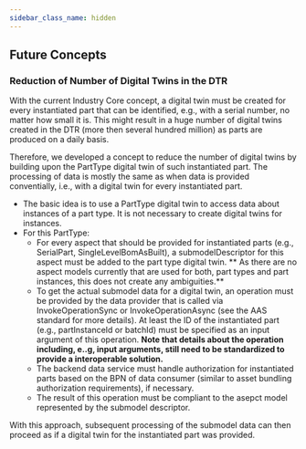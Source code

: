 ```yaml
---
sidebar_class_name: hidden
---
```


<!--
This work is licensed under the CC-BY-4.0 (https://creativecommons.org/licenses/by/4.0/legalcode).

- SPDX-License-Identifier: CC-BY-4.0
- SPDX-FileCopyrightText: 2024 BASF SE
- SPDX-FileCopyrightText: 2024 Bayerische Motoren Werke Aktiengesellschaft (BMW AG)
- SPDX-FileCopyrightText: 2024 Fraunhofer-Gesellschaft zur Foerderung der angewandten Forschung e.V. (represented by Fraunhofer ISST & Fraunhofer IML)
- SPDX-FileCopyrightText: 2024 German Edge Cloud GmbH & Co. KG
- SPDX-FileCopyrightText: 2024 Mercedes Benz AG
- SPDX-FileCopyrightText: 2024 Robert Bosch Manufacturing Solutions GmbH
- SPDX-FileCopyrightText: 2024 SAP SE
- SPDX-FileCopyrightText: 2024 Siemens AG
- SPDX-FileCopyrightText: 2024 T-Systems International GmbH
- SPDX-FileCopyrightText: 2024 ZF Friedrichshafen AG
- SPDX-FileCopyrightText: 2024 Contributors to the Eclipse Foundation
- Source URL: https://github.com/eclipse-tractusx/eclipse-tractusx.github.io/tree/main/docs-kits/kits/Industry%20Core%20Kit (latest version)
-->

## Future Concepts

### Reduction of Number of Digital Twins in the DTR

With the current Industry Core concept, a digital twin must be created for every instantiated part that can be identified, e.g., with a serial number, no matter how small it is. This might result in a huge number of digital twins created in the DTR (more then several hundred million) as parts are produced on a daily basis.

Therefore, we developed a concept to reduce the number of digital twins by building upon the PartType digital twin of such instantiated part. The processing of data is mostly the same as when data is provided conventially, i.e., with a digital twin for every instantiated part.

- The basic idea is to use a PartType digital twin to access data about instances of a part type. It is not necessary to create digital twins for instances.
- For this PartType:
  - For every aspect that should be provided for instantiated parts (e.g., SerialPart, SingleLevelBomAsBuilt), a submodelDescriptor for this aspect must be added to the part type digital twin. ** As there are no aspect models currently that are used for both, part types and part instances, this does not create any ambiguities.**
  - To get the actual submodel data for a digital twin, an operation must be provided by the data provider that is called via InvokeOperationSync or InvokeOperationAsync (see the AAS standard for more details). At least the ID of the instantiated part (e.g., partInstanceId or batchId) must be specified as an input argument of this operation. **Note that details about the operation including, e..g, input arguments, still need to be standardized to provide a interoperable solution.**
  - The backend data service must handle authorization for instantiated parts based on the BPN of data consumer (similar to asset bundling authorization requirements), if necessary.
  - The result of this operation must be compliant to the asepct model represented by the submodel descriptor.

With this approach, subsequent processing of the submodel data can then proceed as if a digital twin for the instantiated part was provided.
